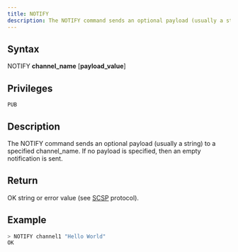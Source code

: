 ```yaml
---
title: NOTIFY
description: The NOTIFY command sends an optional payload (usually a string) to a specified channel_name
---
```


## Syntax

NOTIFY **channel_name** [**payload_value**]

## Privileges

```
PUB
```

## Description

The NOTIFY command sends an optional payload (usually a string) to a specified channel_name. If no payload is specified, then an empty notification is sent.

## Return

OK string or error value (see [SCSP](https://github.com/sqlitecloud/sdk/blob/master/PROTOCOL.md) protocol).

## Example

```bash
> NOTIFY channel1 "Hello World"
OK
```
